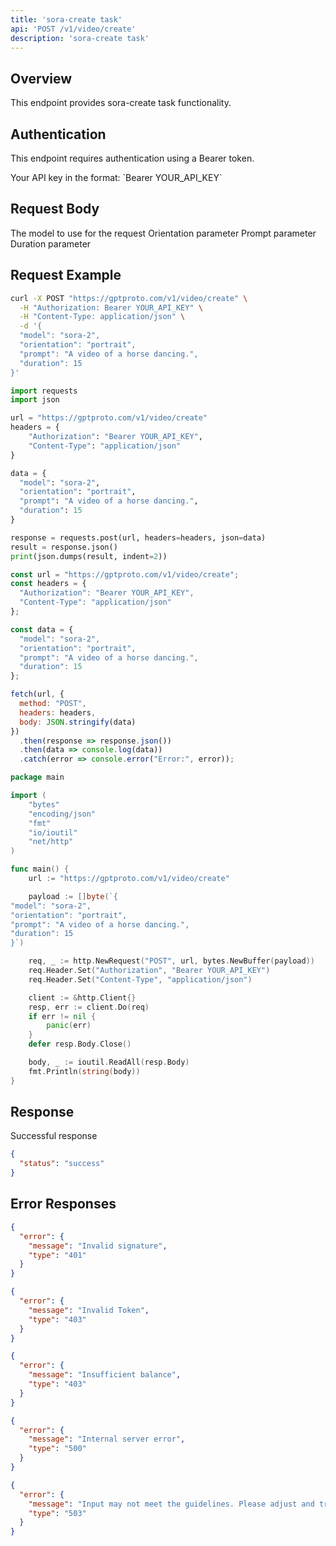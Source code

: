 ```yaml
---
title: 'sora-create task'
api: 'POST /v1/video/create'
description: 'sora-create task'
---
```


## Overview

This endpoint provides sora-create task functionality.

## Authentication

This endpoint requires authentication using a Bearer token.

<ParamField header="Authorization" type="string" required default="sk-***********">
  Your API key in the format: `Bearer YOUR_API_KEY`
</ParamField>

## Request Body

<ParamField body="model" type="string" required default="sora-2">
  The model to use for the request
</ParamField>

<ParamField body="orientation" type="string"  default="portrait">
  Orientation parameter
</ParamField>

<ParamField body="prompt" type="string" required default="A video of a horse dancing.">
  Prompt parameter
</ParamField>

<ParamField body="duration" type="integer"  default="15">
  Duration parameter
</ParamField>

## Request Example

<CodeGroup>

```bash cURL
curl -X POST "https://gptproto.com/v1/video/create" \
  -H "Authorization: Bearer YOUR_API_KEY" \
  -H "Content-Type: application/json" \
  -d '{
  "model": "sora-2",
  "orientation": "portrait",
  "prompt": "A video of a horse dancing.",
  "duration": 15
}'
```

```python Python
import requests
import json

url = "https://gptproto.com/v1/video/create"
headers = {
    "Authorization": "Bearer YOUR_API_KEY",
    "Content-Type": "application/json"
}

data = {
  "model": "sora-2",
  "orientation": "portrait",
  "prompt": "A video of a horse dancing.",
  "duration": 15
}

response = requests.post(url, headers=headers, json=data)
result = response.json()
print(json.dumps(result, indent=2))
```

```javascript JavaScript
const url = "https://gptproto.com/v1/video/create";
const headers = {
  "Authorization": "Bearer YOUR_API_KEY",
  "Content-Type": "application/json"
};

const data = {
  "model": "sora-2",
  "orientation": "portrait",
  "prompt": "A video of a horse dancing.",
  "duration": 15
};

fetch(url, {
  method: "POST",
  headers: headers,
  body: JSON.stringify(data)
})
  .then(response => response.json())
  .then(data => console.log(data))
  .catch(error => console.error("Error:", error));
```

```go Go
package main

import (
    "bytes"
    "encoding/json"
    "fmt"
    "io/ioutil"
    "net/http"
)

func main() {
    url := "https://gptproto.com/v1/video/create"

    payload := []byte(`{
"model": "sora-2",
"orientation": "portrait",
"prompt": "A video of a horse dancing.",
"duration": 15
}`)

    req, _ := http.NewRequest("POST", url, bytes.NewBuffer(payload))
    req.Header.Set("Authorization", "Bearer YOUR_API_KEY")
    req.Header.Set("Content-Type", "application/json")

    client := &http.Client{}
    resp, err := client.Do(req)
    if err != nil {
        panic(err)
    }
    defer resp.Body.Close()

    body, _ := ioutil.ReadAll(resp.Body)
    fmt.Println(string(body))
}
```

</CodeGroup>

## Response

<ResponseField name="Success" type="200">
  Successful response

```json
{
  "status": "success"
}
```
</ResponseField>

## Error Responses

<ResponseExample>

```json 401 - Invalid signature
{
  "error": {
    "message": "Invalid signature",
    "type": "401"
  }
}
```

```json 403 - Invalid Token
{
  "error": {
    "message": "Invalid Token",
    "type": "403"
  }
}
```

```json 403 - Insufficient balance
{
  "error": {
    "message": "Insufficient balance",
    "type": "403"
  }
}
```

```json 500 - Internal server error
{
  "error": {
    "message": "Internal server error",
    "type": "500"
  }
}
```

```json 503 - Content policy violation
{
  "error": {
    "message": "Input may not meet the guidelines. Please adjust and try again.",
    "type": "503"
  }
}
```

</ResponseExample>

